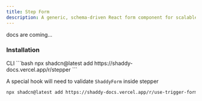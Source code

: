 ```yaml
---
title: Step Form
description: A generic, schema-driven React form component for scalable and maintainable form management.
---
```


docs are coming...

<ComponentPreview name="step-form-example" />

### Installation

<CodeTabs>

<TabsList>
  <TabsTrigger value="cli">CLI</TabsTrigger>
</TabsList>

<TabsContent value="cli">
```bash
npx shadcn@latest add https://shaddy-docs.vercel.app/r/stepper
```

</TabsContent>

</CodeTabs>

A special hook will need to validate `ShaddyForm` inside stepper

```bash
npx shadcn@latest add https://shaddy-docs.vercel.app/r/use-trigger-form
```
